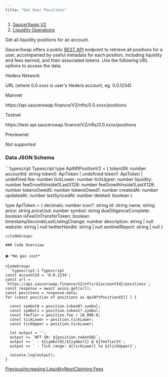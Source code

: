 ```yaml
---
title: "Get User Positions"
---
```


1. [SaucerSwap V2](/developer/saucerswap-v2)
2. [Liquidity Operations](/developer/saucerswap-v2/liquidity-operations)

Get all liquidity positions for an account.

SaucerSwap offers a public [REST API](/developer/rest-api) endpoint to retrieve all positions for a user, accompanied by useful metadata for each position, including liquidity and fees earned, and their associated tokens. Use the following URL options to access the data.

Hedera Network

URL (where 0.0.xxxx is user's Hedera account, eg. 0.0.1234)

Mainnet

https\://api.saucerswap.finance/V2/nfts/0.0.xxxx/positions

Testnet

https\://test-api.saucerswap.finance/V2/nfts/0.0.xxxx/positions

Previewnet

*Not supported*

### Data JSON Schema

<CodeGroup>
  ```typescript Typescript
  type ApiNftPositionV2 = {
    tokenSN: number
    accountId: string
    token0: ApiToken | undefined
    token1: ApiToken | undefined
    fee: number
    tickLower: number
    tickUpper: number
    liquidity: number
    feeGrowthInside0LastX128: number
    feeGrowthInside1LastX128: number
    tokensOwed0: number
    tokensOwed1: number
    createdAt: number
    updatedAt: number
    lastSyncedAt: number
    deleted: boolean
  }

  type ApiToken = {
    decimals: number
    icon?: string
    id: string
    name: string
    price: string
    priceUsd: number
    symbol: string
    dueDiligenceComplete: boolean
    isFeeOnTransferToken: boolean
    timestampSecondsLastListingChange: number
    description: string | null
    website: string | null
    twitterHandle: string | null
    sentinelReport: string | null
  }
  ```
</CodeGroup>

### Code Overview

⛽ *No gas cost*

<CodeGroup>
  ```typescript-1 Typescript
  const accountId = '0.0.1234';
  const url = `https://api.saucerswap.finance/V2/nfts/${accountId}/positions`;  
  const response = await axios.get(url);
  const positions = response.data;
  for (const position of positions as ApiNftPositionV2[] ) {

    const symbol0 = position.token0?.symbol;
    const symbol1 = position.token1?.symbol;
    const feeTier = position.fee / 10_000.0;
    const tickLower = position.tickLower;
    const tickUpper = position.tickLower;

    let output = '';
    output += `NFT SN: ${position.tokenSN}`;
    output += ` - ${symbol0}/${symbol1} @ ${feeTier}%`;
    output += ` - Tick range: ${tickLower} to ${tickUpper}`;

    console.log(output);
  }
  ```
</CodeGroup>

[PreviousIncreasing Liquidity](/developer/saucerswap-v2/liquidity-operations/increasing-liquidity)[NextClaiming Fees](/developer/saucerswap-v2/liquidity-operations/claiming-fees)
